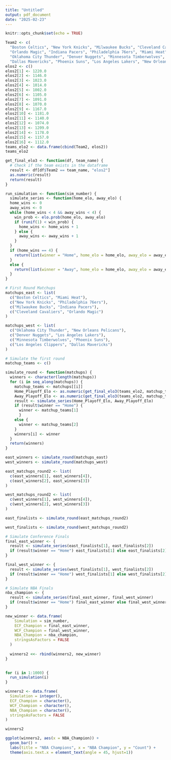 ```yaml
---
title: "Untitled"
output: pdf_document
date: "2025-02-23"
---
```


```r
knitr::opts_chunk$set(echo = TRUE)
```

```r
Team2 <- c(
  "Boston Celtics", "New York Knicks", "Milwaukee Bucks", "Cleveland Cavaliers",
  "Orlando Magic", "Indiana Pacers", "Philadelphia 76ers", "Miami Heat",
  "Oklahoma City Thunder", "Denver Nuggets", "Minnesota Timberwolves", "Los Angeles Clippers",
  "Dallas Mavericks", "Phoenix Suns", "Los Angeles Lakers", "New Orleans Pelicans")
elos2 <- c()
elos2[1] <- 1220.0
elos2[2] <- 1146.0
elos2[3] <- 1023.0
elos2[4] <- 1014.0
elos2[5] <- 1002.0
elos2[6] <- 1105.0
elos2[7] <- 1091.0
elos2[8] <- 1070.0
elos2[9] <- 1167.0
elos2[10] <- 1181.0
elos2[11] <- 1140.0
elos2[12] <- 1074.0
elos2[13] <- 1209.0
elos2[14] <- 1178.0
elos2[15] <- 1157.0
elos2[16] <- 1112.0
teams_elo2 <- data.frame(cbind(Team2, elos2))
teams_elo2

get_final_elo3 <- function(df, team_name) {
  # Check if the team exists in the dataframe
  result <- df[df$Team2 == team_name, "elos2"]
  as.numeric(result)
  return(result)
}
```


```r
run_simulation <- function(sim_number) {
  simulate_series <- function(home_elo, away_elo) {
  home_wins <- 0
  away_wins <- 0
  while (home_wins < 4 && away_wins < 4) {
    win_prob <- elo.prob(home_elo, away_elo)
    if (runif(1) < win_prob) {
      home_wins <- home_wins + 1
    } else {
      away_wins <- away_wins + 1
    }
  }
  if (home_wins == 4) {
    return(list(winner = "Home", home_elo = home_elo, away_elo = away_elo))
  }
  else {
    return(list(winner = "Away", home_elo = home_elo, away_elo = away_elo))
  }
}

# First Round Matchups
matchups_east <- list(
  c("Boston Celtics", "Miami Heat"),
  c("New York Knicks", "Philadelphia 76ers"),
  c("Milwaukee Bucks", "Indiana Pacers"),
  c("Cleveland Cavaliers", "Orlando Magic")
)

matchups_west <- list(
  c("Oklahoma City Thunder", "New Orleans Pelicans"),
  c("Denver Nuggets", "Los Angeles Lakers"),
  c("Minnesota Timberwolves", "Phoenix Suns"),
  c("Los Angeles Clippers", "Dallas Mavericks")
)

# Simulate the first round
matchup_teams <- c()

simulate_round <- function(matchups) {
  winners <- character(length(matchups))
  for (i in seq_along(matchups)) {
    matchup_teams <- matchups[[i]]
    Home_Playoff_Elo <- as.numeric(get_final_elo3(teams_elo2, matchup_teams[1]))
    Away_Playoff_Elo <- as.numeric(get_final_elo3(teams_elo2, matchup_teams[2]))
    result <- simulate_series(Home_Playoff_Elo, Away_Playoff_Elo)
    if (result$winner == "Home") {
      winner <- matchup_teams[1]
      }
    else {
      winner <- matchup_teams[2]
    }
    winners[i] <- winner
  }
  return(winners)
}

east_winners <- simulate_round(matchups_east)
west_winners <- simulate_round(matchups_west)

east_matchups_round2 <- list(
  c(east_winners[1], east_winners[4]),
  c(east_winners[2], east_winners[3])
)

west_matchups_round2 <- list(
  c(west_winners[1], west_winners[4]),
  c(west_winners[2], west_winners[3])
)

east_finalists <- simulate_round(east_matchups_round2)

west_finalists <- simulate_round(west_matchups_round2)

# Simulate Conference Finals
final_east_winner <- {
  result <- simulate_series(east_finalists[1], east_finalists[2])
  if (result$winner == "Home") east_finalists[1] else east_finalists[2]
}

final_west_winner <- {
  result <- simulate_series(west_finalists[1], west_finalists[2])
  if (result$winner == "Home") west_finalists[1] else west_finalists[2]
}

# Simulate NBA Finals
nba_champion <- {
  result <- simulate_series(final_east_winner, final_west_winner)
  if (result$winner == "Home") final_east_winner else final_west_winner
}

new_winner <- data.frame(
    Simulation = sim_number,
    ECF_Champion = final_east_winner,
    WCF_Champion = final_west_winner,
    NBA_Champion = nba_champion,
    stringsAsFactors = FALSE
  )
  
  winners2 <<- rbind(winners2, new_winner)
}

  
for (i in 1:1000) {
  run_simulation(i)
}

```

```r
winners2 <- data.frame(
  Simulation = integer(),
  ECF_Champion = character(),
  WCF_Champion = character(),
  NBA_Champion = character(),
  stringsAsFactors = FALSE
)
```

```r
winners2
```

```r
ggplot(winners2, aes(x = NBA_Champion)) +
  geom_bar() +
  labs(title = "NBA Champions", x = "NBA Champion", y = "Count") +
  theme(axis.text.x = element_text(angle = 45, hjust=1))
```




